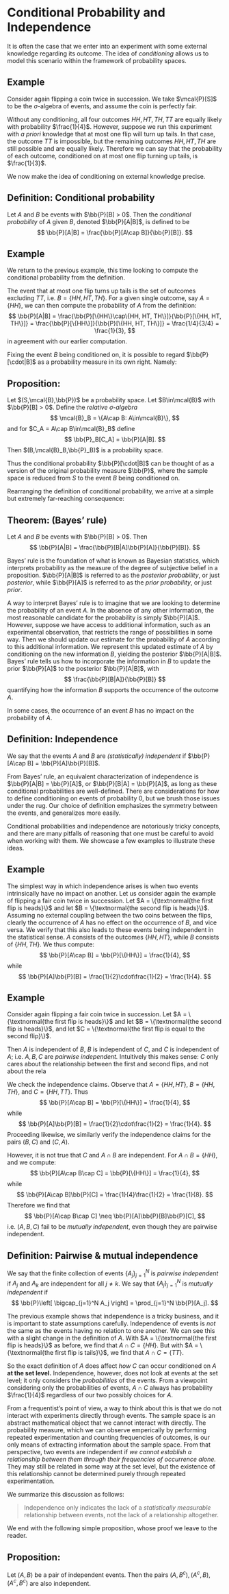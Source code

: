 # Conditional Probability and Independence

It is often the case that we enter into an experiment with some external knowledge regarding its outcome.
The idea of *conditioning* allows us to model this scenario within the framework of probability spaces.

::: {.callout-tip icon=false}

## Example

Consider again flipping a coin twice in succession.
We take $\mcal{P}[S]$ to be the $\sigma$-algebra of events, and assume the coin is perfectly fair.

Without any conditioning, all four outcomes $HH, HT, TH, TT$ are equally likely with probability $\frac{1}{4}$.
However, suppose we run this experiment with *a priori* knowledge that at most one flip will turn up tails.
In that case, the outcome $TT$ is impossible, but the remaining outcomes $HH, HT, TH$ are still possible and are equally likely.
Therefore we can say that the probability of each outcome, conditioned on at most one flip turning up tails, is $\frac{1}{3}$.

:::

We now make the idea of conditioning on external knowledge precise.

::: {.callout-note icon=false}

## Definition: Conditional probability

Let $A$ and $B$ be events with $\bb{P}[B] > 0$.
Then the *conditional probability* of $A$ given $B$, denoted $\bb{P}[A|B]$, is defined to be
$$
\bb{P}[A|B] = \frac{\bb{P}[A\cap B]}{\bb{P}[B]}.
$$

:::

::: {.callout-tip icon=false}

## Example

We return to the previous example, this time looking to compute the conditional probability from the definition.

The event that at most one flip turns up tails is the set of outcomes excluding $TT$, i.e. $B = \{HH, HT, TH\}$.
For a given single outcome, say $A = \{HH\}$, we can then compute the probability of $A$ from the definition:
$$
\bb{P}[A|B] = \frac{\bb{P}[\{HH\}\cap\{HH, HT, TH\}]}{\bb{P}[\{HH, HT, TH\}]} = \frac{\bb{P}[\{HH\}]}{\bb{P}[\{HH, HT, TH\}]} = \frac{1/4}{3/4} = \frac{1}{3},
$$
in agreement with our earlier computation.

:::

Fixing the event $B$ being conditioned on, it is possible to regard $\bb{P}[\cdot|B]$ as a probability measure in its own right.
Namely:

::: {.callout-note icon=false}

## Proposition:

Let $(S,\mcal{B},\bb{P})$ be a probability space.
Let $B\in\mcal{B}$ with $\bb{P}[B] > 0$.
Define the *relative $\sigma$-algebra*
$$
\mcal{B}_B = \{A\cap B: A\in\mcal{B}\},
$$
and for $C_A = A\cap B\in\mcal{B}_B$ define
$$
\bb{P}_B[C_A] = \bb{P}[A|B].
$$
Then $(B,\mcal{B}_B,\bb{P}_B)$ is a probability space.

:::

Thus the conditional probability $\bb{P}[\cdot|B]$ can be thought of as a version of the original probability measure $\bb{P}$, where the sample space is reduced from $S$ to the event $B$ being conditioned on.

Rearranging the definition of conditional probability, we arrive at a simple but extremely far-reaching consequence:

::: {.callout-note icon=false}

## Theorem: (Bayes' rule)

Let $A$ and $B$ be events with $\bb{P}[B] > 0$.
Then
$$
\bb{P}[A|B] = \frac{\bb{P}[B|A]\bb{P}[A]}{\bb{P}[B]}.
$$

:::

Bayes' rule is the foundation of what is known as Bayesian statistics, which interprets probability as the measure of the degree of subjective belief in a proposition.
$\bb{P}[A|B]$ is referred to as the *posterior probability*, or just *posterior*, while $\bb{P}[A]$ is referred to as the *prior probability*, or just *prior*.

A way to interpret Bayes' rule is to imagine that we are looking to determine the probability of an event $A$.
In the absence of any other information, the most reasonable candidate for the probability is simply $\bb{P}[A]$.
However, suppose we have access to additional information, such as an experimental observation, that restricts the range of possibilities in some way.
Then we should update our estimate for the probability of $A$ according to this additional information.
We represent this updated estimate of $A$ by conditioning on the new information $B$, yielding the posterior $\bb{P}[A|B]$.
Bayes' rule tells us how to incorporate the information in $B$ to update the prior $\bb{P}[A]$ to the posterior $\bb{P}[A|B]$, with
$$
\frac{\bb{P}[B|A]}{\bb{P}[B]}
$$
quantifying how the information $B$ supports the occurrence of the outcome $A$.

In some cases, the occurrence of an event $B$ has no impact on the probability of $A$.

::: {.callout-note icon=false}

## Definition: Independence

We say that the events $A$ and $B$ are *(statistically) independent* if $\bb{P}[A\cap B] = \bb{P}[A]\bb{P}[B]$.

:::

From Bayes' rule, an equivalent characterization of independence is $\bb{P}[A|B] = \bb{P}[A]$, or $\bb{P}[B|A] = \bb{P}[A]$, as long as these conditional probabilities are well-defined.
There are considerations for how to define conditioning on events of probability $0$, but we brush those issues under the rug.
Our choice of definition emphasizes the symmetry between the events, and generalizes more easily.

Conditional probabilities and independence are notoriously tricky concepts, and there are many pitfalls of reasoning that one must be careful to avoid when working with them.
We showcase a few examples to illustrate these ideas.


::: {.callout-tip icon=false}

## Example

The simplest way in which independence arises is when two events intrinsically have no impact on another.
Let us consider again the example of flipping a fair coin twice in succession.
Let $A = \{\textnormal{the first flip is heads}\}$ and let $B = \{\textnormal{the second flip is heads}\}$.
Assuming no external coupling between the two coins between the flips, clearly the occurrence of $A$ has no effect on the occurrence of $B$, and vice versa.
We verify that this also leads to these events being independent in the statistical sense.
$A$ consists of the outcomes $\{HH, HT\}$, while $B$ consists of $\{HH, TH\}$.
We thus compute:
$$
\bb{P}[A\cap B] = \bb{P}[\{HH\}] = \frac{1}{4},
$$
while
$$
\bb{P}[A]\bb{P}[B] = \frac{1}{2}\cdot\frac{1}{2} = \frac{1}{4}.
$$

:::

::: {.callout-tip icon=false}

## Example

Consider again flipping a fair coin twice in succession.
Let $A = \{\textnormal{the first flip is heads}\}$ and let $B = \{\textnormal{the second flip is heads}\}$, and let $C = \{\textnormal{the first flip is equal to the second flip}\}$.

Then $A$ is independent of $B$, $B$ is independent of $C$, and $C$ is independent of $A$; i.e. $A,B,C$ are *pairwise independent.*
Intuitively this makes sense: $C$ only cares about the relationship between the first and second flips, and not about the rela

We check the independence claims.
Observe that $A = \{HH, HT\}$, $B = \{HH, TH\}$, and $C = \{HH,TT\}$.
Thus
$$
\bb{P}[A\cap B] = \bb{P}[\{HH\}] = \frac{1}{4},
$$
while
$$
\bb{P}[A]\bb{P}[B] = \frac{1}{2}\cdot\frac{1}{2} = \frac{1}{4}.
$$
Proceeding likewise, we similarly verify the independence claims for the pairs $(B,C)$ and $(C,A)$.

However, it is not true that $C$ and $A\cap B$ are independent.
For $A\cap B = \{HH\}$, and we compute:
$$
\bb{P}[A\cap B\cap C] = \bb{P}[\{HH\}] = \frac{1}{4},
$$
while
$$
\bb{P}[A\cap B]\bb{P}[C] = \frac{1}{4}\frac{1}{2} = \frac{1}{8}.
$$
Therefore we find that
$$
\bb{P}[A\cap B\cap C] \neq \bb{P}[A]\bb{P}[B]\bb{P}[C],
$$
i.e. $(A,B,C)$ fail to be *mutually independent*, even though they are pairwise independent.

:::

::: {.callout-note icon=false}

## Definition: Pairwise & mutual independence

We say that the finite collection of events $\{A_j\}_{j=1}^N$ is *pairwise independent* if $A_j$ and $A_k$ are independent for all $j\neq k$.
We say that $\{A_j\}_{j=1}^N$ is *mutually independent* if
$$
\bb{P}\left[ \bigcap_{j=1}^N A_j \right] = \prod_{j=1}^N \bb{P}[A_j].
$$

:::

::: {.callout-important icon=false}

The previous example shows that independence is a tricky business, and it is important to state assumptions carefully.
Independence of events is *not* the same as the events having no relation to one another.
We can see this with a slight change in the definition of $A$.
With $A = \{\textnormal{the first flip is heads}\}$ as before, we find that $A\cap C = \{HH\}$.
But with $A = \{\textnormal{the first flip is tails}\}$, we find that $A\cap C = \{TT\}$.

So the exact definition of $A$ does affect *how* $C$ can occur conditioned on $A$ **at the set level.**
Independence, however, does not look at events at the set level; it only considers the *probabilities* of the events.
From a viewpoint considering only the probabilities of events, $A\cap C$ always has probability $\frac{1}{4}$ regardless of our two possibly choices for $A$.

From a frequentist's point of view, a way to think about this is that we do not interact with experiments directly through events.
The sample space is an abstract mathematical object that we cannot interact with directly.
The probability measure, which we can observe emperically by performing repeated experimentation and counting frequencies of outcomes, is our only means of extracting information about the sample space.
From that perspective, two events are independent if *we cannot establish a relationship between them through their frequencies of occurrence alone.*
They may still be related in some way at the set level, but the existence of this relationship cannot be determined purely through repeated experimentation.

We summarize this discussion as follows:

> Independence only indicates the lack of a *statistically measurable* relationship between events, not the lack of a relationship altogether.

:::

We end with the following simple proposition, whose proof we leave to the reader.

::: {.callout-note icon=false}

## Proposition:

Let $(A,B)$ be a pair of independent events.
Then the pairs $(A,B^c), (A^c,B), (A^c,B^c)$ are also independent.

:::